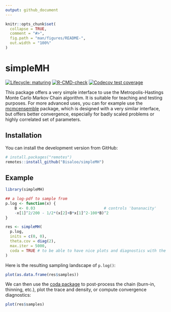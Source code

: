```yaml
---
output: github_document
---
```


<!-- README.md is generated from README.Rmd. Please edit that file -->

```r
knitr::opts_chunk$set(
  collapse = TRUE,
  comment = "#>",
  fig.path = "man/figures/README-",
  out.width = "100%"
)
```

# simpleMH

<!-- badges: start -->
[![Lifecycle: maturing](https://img.shields.io/badge/lifecycle-maturing-blue.svg)](https://www.tidyverse.org/lifecycle/#maturing)
[![R-CMD-check](https://github.com/Bisaloo/simpleMH/workflows/R-CMD-check/badge.svg)](https://github.com/Bisaloo/simpleMH/actions)
[![Codecov test coverage](https://codecov.io/gh/Bisaloo/simpleMH/branch/main/graph/badge.svg)](https://codecov.io/gh/Bisaloo/simpleMH?branch=main)
<!-- badges: end -->

This package offers a very simple interface to use the Metropolis-Hastings Monte
Carlo Markov Chain algorithm. It is suitable for teaching and testing purposes.
For more advanced uses, you can for example use the
[mcmcensemble](https://bisaloo.github.io/mcmcensemble) package, which is 
designed with a very similar interface, but offers better convergence, 
especially for badly scaled problems or highly correlated set of parameters.

## Installation

You can install the development version from GitHub:

```r
# install.packages("remotes")
remotes::install_github("Bisaloo/simpleMH")
```

## Example

```r
library(simpleMH)

## a log-pdf to sample from
p.log <- function(x) {
    B <- 0.03                              # controls 'bananacity'
    -x[1]^2/200 - 1/2*(x[2]+B*x[1]^2-100*B)^2
}

res <- simpleMH(
  p.log,
  inits = c(0, 0),
  theta.cov = diag(2),
  max.iter = 5000,
  coda = TRUE # to be able to have nice plots and diagnostics with the coda pkg
)
```

Here is the resulting sampling landscape of `p.log()`:

```r
plot(as.data.frame(res$samples))
```

We can then use the [coda package](https://cran.r-project.org/package=coda) to
post-process the chain (burn-in, thinning, etc.), plot the trace and density,
or compute convergence diagnostics:

```r
plot(res$samples)
```

